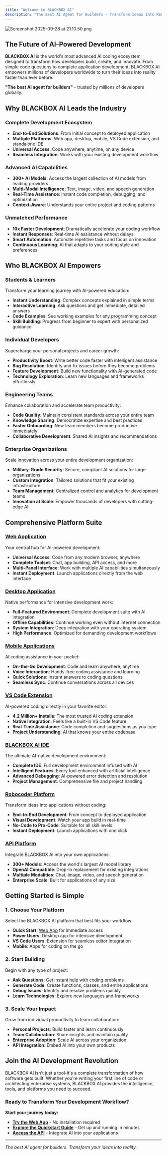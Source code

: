 ```yaml
---
title: "Welcome to BLACKBOX AI"
description: "The Best AI Agent for Builders - Transform Ideas into Reality"
---
```


![Screenshot 2025-09-28 at 21.10.50.png](/images/Screenshot2025-09-28at21.10.50.png)

## The Future of AI-Powered Development

**BLACKBOX AI** is the world's most advanced AI coding ecosystem, designed to transform how developers build, create, and innovate. From simple code questions to complete application development, BLACKBOX AI empowers millions of developers worldwide to turn their ideas into reality faster than ever before.

**"The best AI agent for builders"** - trusted by millions of developers globally.

## Why BLACKBOX AI Leads the Industry

### **Complete Development Ecosystem**

- **End-to-End Solutions**: From initial concept to deployed application
- **Multiple Platforms**: Web app, desktop, mobile, VS Code extension, and standalone IDE
- **Universal Access**: Code anywhere, anytime, on any device
- **Seamless Integration**: Works with your existing development workflow

### **Advanced AI Capabilities**

- **300+ AI Models**: Access the largest collection of AI models from leading providers
- **Multi-Modal Intelligence**: Text, image, video, and speech generation
- **Real-Time Assistance**: Instant code completion, debugging, and optimization
- **Context-Aware**: Understands your entire project and coding patterns

### **Unmatched Performance**

- **10x Faster Development**: Dramatically accelerate your coding workflow
- **Instant Responses**: Real-time AI assistance without delays
- **Smart Automation**: Automate repetitive tasks and focus on innovation
- **Continuous Learning**: AI that adapts to your coding style and preferences

## Who BLACKBOX AI Empowers

### **Students & Learners**

Transform your learning journey with AI-powered education:

- **Instant Understanding**: Complex concepts explained in simple terms
- **Interactive Learning**: Ask questions and get immediate, detailed answers
- **Code Examples**: See working examples for any programming concept
- **Skill Building**: Progress from beginner to expert with personalized guidance

### **Individual Developers**

Supercharge your personal projects and career growth:

- **Productivity Boost**: Write better code faster with intelligent assistance
- **Bug Resolution**: Identify and fix issues before they become problems
- **Feature Development**: Build new functionality with AI-generated code
- **Technology Exploration**: Learn new languages and frameworks effortlessly

### **Engineering Teams**

Enhance collaboration and accelerate team productivity:

- **Code Quality**: Maintain consistent standards across your entire team
- **Knowledge Sharing**: Democratize expertise and best practices
- **Faster Onboarding**: New team members become productive immediately
- **Collaborative Development**: Shared AI insights and recommendations

### **Enterprise Organizations**

Scale innovation across your entire development organization:

- **Military-Grade Security**: Secure, compliant AI solutions for large organizations
- **Custom Integration**: Tailored solutions that fit your existing infrastructure
- **Team Management**: Centralized control and analytics for development teams
- **Innovation at Scale**: Empower thousands of developers with cutting-edge AI

## Comprehensive Platform Suite

### [**Web Application**](/features/web-app)

Your central hub for AI-powered development:

- **Universal Access**: Code from any modern browser, anywhere
- **Complete Toolset**: Chat, app building, API access, and more
- **Multi-Panel Interface**: Work with multiple AI capabilities simultaneously
- **Instant Deployment**: Launch applications directly from the web interface

### [**Desktop Application**](/features/desktop-agent/introduction)

Native performance for intensive development work:

- **Full-Featured Environment**: Complete development suite with AI integration
- **Offline Capabilities**: Continue working even without internet connection
- **System Integration**: Deep integration with your operating system
- **High Performance**: Optimized for demanding development workflows

### [**Mobile Applications**](/features/mobile-app)

AI coding assistance in your pocket:

- **On-the-Go Development**: Code and learn anywhere, anytime
- **Voice Interaction**: Hands-free coding assistance and learning
- **Quick Solutions**: Instant answers to coding questions
- **Seamless Sync**: Continue conversations across all devices

### [**VS Code Extension**](/features/vscode-agent/introduction)

AI-powered coding directly in your favorite editor:

- **4.2 Million+ Installs**: The most trusted AI coding extension
- **Native Integration**: Feels like a built-in VS Code feature
- **Real-Time Assistance**: Code completion and suggestions as you type
- **Project Understanding**: AI that knows your entire codebase

### [**BLACKBOX AI IDE**](/features/blackbox-ide)

The ultimate AI-native development environment:

- **Complete IDE**: Full development environment infused with AI
- **Intelligent Features**: Every tool enhanced with artificial intelligence
- **Advanced Debugging**: AI-powered error detection and resolution
- **Project Management**: Comprehensive file and project handling

### [**Robocoder Platform**](/features/robocoder/introduction)

Transform ideas into applications without coding:

- **End-to-End Development**: From concept to deployed application
- **Visual Development**: Watch your app build in real-time
- **No-Code to Pro-Code**: Suitable for all skill levels
- **Instant Deployment**: Launch applications with one click

### [**API Platform**](/api-reference/introduction)

Integrate BLACKBOX AI into your own applications:

- **300+ Models**: Access the world's largest AI model library
- **OpenAI Compatible**: Drop-in replacement for existing integrations
- **Multiple Modalities**: Chat, image, video, and speech generation
- **Enterprise Scale**: Built for applications of any size

## Getting Started is Simple

### **1. Choose Your Platform**

Select the BLACKBOX AI platform that best fits your workflow:

- **Quick Start**: [Web App](https://www.blackbox.ai) for immediate access
- **Power Users**: Desktop app for intensive development
- **VS Code Users**: Extension for seamless editor integration
- **Mobile**: Apps for coding on the go

### **2. Start Building**

Begin with any type of project:

- **Ask Questions**: Get instant help with coding problems
- **Generate Code**: Create functions, classes, and entire applications
- **Debug Issues**: Identify and resolve problems quickly
- **Learn Technologies**: Explore new languages and frameworks

### **3. Scale Your Impact**

Grow from individual productivity to team collaboration:

- **Personal Projects**: Build faster and learn continuously
- **Team Collaboration**: Share insights and maintain quality
- **Enterprise Adoption**: Scale AI across your organization
- **API Integration**: Embed AI into your own products

## Join the AI Development Revolution

BLACKBOX AI isn't just a tool-it's a complete transformation of how software gets built. Whether you're writing your first line of code or architecting enterprise systems, BLACKBOX AI provides the intelligence, tools, and platforms you need to succeed.

### **Ready to Transform Your Development Workflow?**

**Start your journey today:**

- [**Try the Web App**](https://www.blackbox.ai) - No installation required
- [**Explore the Quickstart Guide**](/quickstart) - Get up and running in minutes
- [**Access the API**](/api-reference) - Integrate AI into your applications

---

_The best AI agent for builders. Transform your ideas into reality._